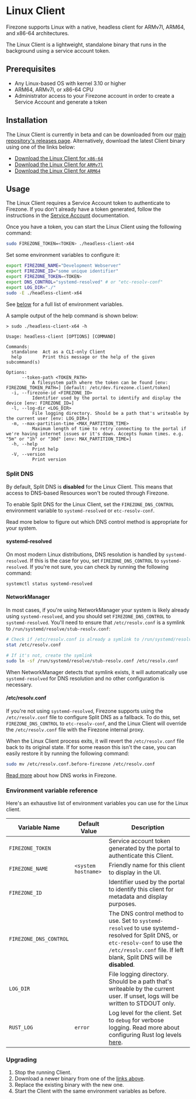 
# Linux Client

Firezone supports Linux with a native, headless client for ARMv7l, ARM64, and
x86-64 architectures.

The Linux Client is a lightweight, standalone binary that runs in the background
using a service account token.

## Prerequisites

- Any Linux-based OS with kernel 3.10 or higher
- ARM64, ARMv7l, or x86-64 CPU
- Administrator access to your Firezone account in order to create a Service
  Account and generate a token

## Installation

The Linux Client is currently in beta and can be downloaded from our
[main repository's releases page](https://github.com/firezone/firezone/releases).
Alternatively, download the latest Client binary using one of the links below:

- [Download the Linux Client for `x86-64`](/dl/firezone-client-headless-linux/latest/x86_64)
- [Download the Linux Client for `ARMv7l`](/dl/firezone-client-headless-linux/latest/armv7)
- [Download the Linux Client for `ARM64`](/dl/firezone-client-headless-linux/latest/aarch64)

## Usage

The Linux Client requires a Service Account token to authenticate to Firezone.
If you don't already have a token generated, follow the instructions in the
[Service Account](/kb/authenticate/service-accounts) documentation.

Once you have a token, you can start the Linux Client using the following
command:

```bash
sudo FIREZONE_TOKEN=<TOKEN> ./headless-client-x64
```

Set some environment variables to configure it:

```bash
export FIREZONE_NAME="Development Webserver"
export FIREZONE_ID="some unique identifier"
export FIREZONE_TOKEN=<TOKEN>
export DNS_CONTROL="systemd-resolved" # or "etc-resolv-conf"
export LOG_DIR="./"
sudo -E ./headless-client-x64
```

See [below](#environment-variable-reference) for a full list of environment
variables.

A sample output of the help command is shown below:

```text
> sudo ./headless-client-x64 -h

Usage: headless-client [OPTIONS] [COMMAND]

Commands:
  standalone  Act as a CLI-only Client
  help        Print this message or the help of the given subcommand(s)

Options:
      --token-path <TOKEN_PATH>
          A filesystem path where the token can be found [env: FIREZONE_TOKEN_PATH=] [default: /etc/dev.firezone.client/token]
  -i, --firezone-id <FIREZONE_ID>
          Identifier used by the portal to identify and display the device [env: FIREZONE_ID=]
  -l, --log-dir <LOG_DIR>
          File logging directory. Should be a path that's writeable by the current user [env: LOG_DIR=]
  -m, --max-partition-time <MAX_PARTITION_TIME>
          Maximum length of time to retry connecting to the portal if we're having internet issues or it's down. Accepts human times. e.g. "5m" or "1h" or "30d" [env: MAX_PARTITION_TIME=]
  -h, --help
          Print help
  -V, --version
          Print version
```

### Split DNS

By default, Split DNS is **disabled** for the Linux Client. This means that
access to DNS-based Resources won't be routed through Firezone.

To enable Split DNS for the Linux Client, set the `FIREZONE_DNS_CONTROL`
environment variable to `systemd-resolved` or `etc-resolv-conf`.

Read more below to figure out which DNS control method is appropriate for your
system.

#### systemd-resolved

On most modern Linux distributions, DNS resolution is handled by
`systemd-resolved`. If this is the case for you, set `FIREZONE_DNS_CONTROL` to
`systemd-resolved`. If you're not sure, you can check by running the following
command:

```bash
systemctl status systemd-resolved
```

#### NetworkManager

In most cases, if you're using NetworkManager your system is likely already
using `systemd-resolved`, and you should set `FIREZONE_DNS_CONTROL` to
`systemd-resolved`. You'll need to ensure that `/etc/resolv.conf` is a symlink
to `/run/systemd/resolve/stub-resolv.conf`:

```bash
# Check if /etc/resolv.conf is already a symlink to /run/systemd/resolve/stub-resolv.conf
stat /etc/resolv.conf

# If it's not, create the symlink
sudo ln -sf /run/systemd/resolve/stub-resolv.conf /etc/resolv.conf
```

When NetworkManager detects that symlink exists, it will automatically use
`systemd-resolved` for DNS resolution and no other configuration is necessary.

#### /etc/resolv.conf

If you're not using `systemd-resolved`, Firezone supports using the
`/etc/resolv.conf` file to configure Split DNS as a fallback. To do this, set
`FIREZONE_DNS_CONTROL` to `etc-resolv-conf`, and the Linux Client will override
the `/etc/resolv.conf` file with the Firezone internal proxy.

When the Linux Client process exits, it will revert the `/etc/resolv.conf` file
back to its original state. If for some reason this isn't the case, you can
easily restore it by running the following command:

```bash
sudo mv /etc/resolv.conf.before-firezone /etc/resolv.conf
```

[Read more](/kb/deploy/dns) about how DNS works in Firezone.

### Environment variable reference

Here's an exhaustive list of environment variables you can use for the Linux
client.

| Variable Name          | Default Value       | Description                                                                                                                                                                                             |
| ---------------------- | ------------------- | ------------------------------------------------------------------------------------------------------------------------------------------------------------------------------------------------------- |
| `FIREZONE_TOKEN`       |                     | Service account token generated by the portal to authenticate this Client.                                                                                                                              |
| `FIREZONE_NAME`        | `<system hostname>` | Friendly name for this client to display in the UI.                                                                                                                                                     |
| `FIREZONE_ID`          |                     | Identifier used by the portal to identify this client for metadata and display purposes.                                                                                                                |
| `FIREZONE_DNS_CONTROL` |                     | The DNS control method to use. Set to `systemd-resolved` to use systemd-resolved for Split DNS, or `etc-resolv-conf` to use the `/etc/resolv.conf` file. If left blank, Split DNS will be **disabled**. |
| `LOG_DIR`              |                     | File logging directory. Should be a path that's writeable by the current user. If unset, logs will be written to STDOUT only.                                                                           |
| `RUST_LOG`             | `error`             | Log level for the client. Set to `debug` for verbose logging. Read more about configuring Rust log levels [here](https://docs.rs/env_logger/latest/env_logger/).                                        |

### Upgrading

1. Stop the running Client.
1. Download a newer binary from one of the [links above](#installation).
1. Replace the existing binary with the new one.
1. Start the Client with the same environment variables as before.

<SupportOptions />
